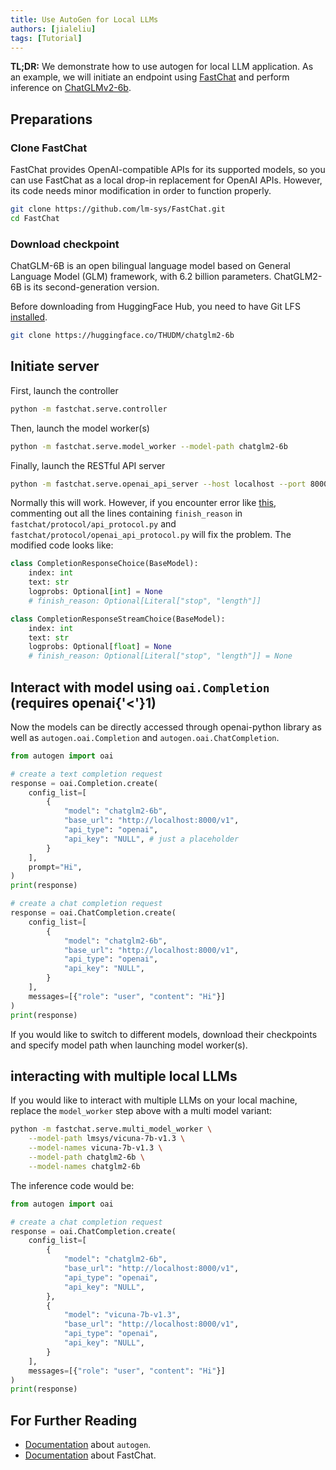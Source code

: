 ```yaml
---
title: Use AutoGen for Local LLMs
authors: [jialeliu]
tags: [Tutorial]
---
```


**TL;DR:**
We demonstrate how to use autogen for local LLM application. As an example, we will initiate an endpoint using [FastChat](https://github.com/lm-sys/FastChat) and perform inference on [ChatGLMv2-6b](https://github.com/THUDM/ChatGLM2-6B).

## Preparations

### Clone FastChat

FastChat provides OpenAI-compatible APIs for its supported models, so you can use FastChat as a local drop-in replacement for OpenAI APIs. However, its code needs minor modification in order to function properly.

```bash
git clone https://github.com/lm-sys/FastChat.git
cd FastChat
```

### Download checkpoint

ChatGLM-6B is an open bilingual language model based on General Language Model (GLM) framework, with 6.2 billion parameters. ChatGLM2-6B is its second-generation version.

Before downloading from HuggingFace Hub, you need to have Git LFS [installed](https://docs.github.com/en/repositories/working-with-files/managing-large-files/installing-git-large-file-storage).

```bash
git clone https://huggingface.co/THUDM/chatglm2-6b
```

## Initiate server

First, launch the controller

```bash
python -m fastchat.serve.controller
```

Then, launch the model worker(s)

```bash
python -m fastchat.serve.model_worker --model-path chatglm2-6b
```

Finally, launch the RESTful API server

```bash
python -m fastchat.serve.openai_api_server --host localhost --port 8000
```

Normally this will work. However, if you encounter error like [this](https://github.com/lm-sys/FastChat/issues/1641), commenting out all the lines containing `finish_reason` in `fastchat/protocol/api_protocol.py` and `fastchat/protocol/openai_api_protocol.py` will fix the problem. The modified code looks like:

```python
class CompletionResponseChoice(BaseModel):
    index: int
    text: str
    logprobs: Optional[int] = None
    # finish_reason: Optional[Literal["stop", "length"]]

class CompletionResponseStreamChoice(BaseModel):
    index: int
    text: str
    logprobs: Optional[float] = None
    # finish_reason: Optional[Literal["stop", "length"]] = None
```


## Interact with model using `oai.Completion` (requires openai{'<'}1)

Now the models can be directly accessed through openai-python library as well as `autogen.oai.Completion` and `autogen.oai.ChatCompletion`.


```python
from autogen import oai

# create a text completion request
response = oai.Completion.create(
    config_list=[
        {
            "model": "chatglm2-6b",
            "base_url": "http://localhost:8000/v1",
            "api_type": "openai",
            "api_key": "NULL", # just a placeholder
        }
    ],
    prompt="Hi",
)
print(response)

# create a chat completion request
response = oai.ChatCompletion.create(
    config_list=[
        {
            "model": "chatglm2-6b",
            "base_url": "http://localhost:8000/v1",
            "api_type": "openai",
            "api_key": "NULL",
        }
    ],
    messages=[{"role": "user", "content": "Hi"}]
)
print(response)
```

If you would like to switch to different models, download their checkpoints and specify model path when launching model worker(s).

## interacting with multiple local LLMs

If you would like to interact with multiple LLMs on your local machine, replace the `model_worker` step above with a multi model variant:

```bash
python -m fastchat.serve.multi_model_worker \
    --model-path lmsys/vicuna-7b-v1.3 \
    --model-names vicuna-7b-v1.3 \
    --model-path chatglm2-6b \
    --model-names chatglm2-6b
```

The inference code would be:

```python
from autogen import oai

# create a chat completion request
response = oai.ChatCompletion.create(
    config_list=[
        {
            "model": "chatglm2-6b",
            "base_url": "http://localhost:8000/v1",
            "api_type": "openai",
            "api_key": "NULL",
        },
        {
            "model": "vicuna-7b-v1.3",
            "base_url": "http://localhost:8000/v1",
            "api_type": "openai",
            "api_key": "NULL",
        }
    ],
    messages=[{"role": "user", "content": "Hi"}]
)
print(response)
```

## For Further Reading

* [Documentation](/docs/Getting-Started) about `autogen`.
* [Documentation](https://github.com/lm-sys/FastChat) about FastChat.
